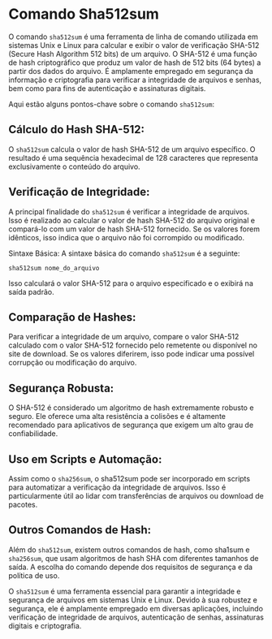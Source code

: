 # Comando Sha512sum

O comando `sha512sum` é uma ferramenta de linha de comando utilizada em sistemas Unix e Linux para calcular e exibir o valor de verificação SHA-512 (Secure Hash Algorithm 512 bits) de um arquivo. O SHA-512 é uma função de hash criptográfico que produz um valor de hash de 512 bits (64 bytes) a partir dos dados do arquivo. É amplamente empregado em segurança da informação e criptografia para verificar a integridade de arquivos e senhas, bem como para fins de autenticação e assinaturas digitais.

Aqui estão alguns pontos-chave sobre o comando `sha512sum`:

## Cálculo do Hash SHA-512: 

O `sha512sum` calcula o valor de hash SHA-512 de um arquivo específico. O resultado é uma sequência hexadecimal de 128 caracteres que representa exclusivamente o conteúdo do arquivo.

## Verificação de Integridade: 

A principal finalidade do `sha512sum` é verificar a integridade de arquivos. Isso é realizado ao calcular o valor de hash SHA-512 do arquivo original e compará-lo com um valor de hash SHA-512 fornecido. Se os valores forem idênticos, isso indica que o arquivo não foi corrompido ou modificado.

Sintaxe Básica: A sintaxe básica do comando `sha512sum` é a seguinte:

`sha512sum nome_do_arquivo`

Isso calculará o valor SHA-512 para o arquivo especificado e o exibirá na saída padrão.

## Comparação de Hashes: 

Para verificar a integridade de um arquivo, compare o valor SHA-512 calculado com o valor SHA-512 fornecido pelo remetente ou disponível no site de download. Se os valores diferirem, isso pode indicar uma possível corrupção ou modificação do arquivo.

## Segurança Robusta: 

O SHA-512 é considerado um algoritmo de hash extremamente robusto e seguro. Ele oferece uma alta resistência a colisões e é altamente recomendado para aplicativos de segurança que exigem um alto grau de confiabilidade.

## Uso em Scripts e Automação: 

Assim como o `sha256sum`, o sha512sum pode ser incorporado em scripts para automatizar a verificação da integridade de arquivos. Isso é particularmente útil ao lidar com transferências de arquivos ou download de pacotes.

## Outros Comandos de Hash: 

Além do `sha512sum`, existem outros comandos de hash, como sha1sum e `sha256sum`, que usam algoritmos de hash SHA com diferentes tamanhos de saída. A escolha do comando depende dos requisitos de segurança e da política de uso.

O `sha512sum` é uma ferramenta essencial para garantir a integridade e segurança de arquivos em sistemas Unix e Linux. Devido à sua robustez e segurança, ele é amplamente empregado em diversas aplicações, incluindo verificação de integridade de arquivos, autenticação de senhas, assinaturas digitais e criptografia.





